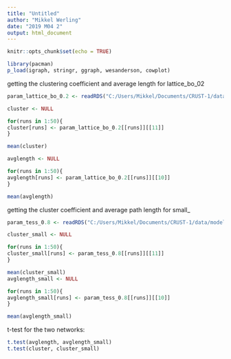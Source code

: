 ```yaml
---
title: "Untitled"
author: "Mikkel Werling"
date: "2019 M04 2"
output: html_document
---
```


```r
knitr::opts_chunk$set(echo = TRUE)

library(pacman)
p_load(igraph, stringr, ggraph, wesanderson, cowplot)
```

getting the clustering coefficient and average length for lattice_bo_02

```r


param_lattice_bo_0.2 <- readRDS("C:/Users/Mikkel/Documents/CRUST-1/data/model7Rds/lattice_bo_0.2_BIC_100_hard_100_parameters.rds")

cluster <- NULL

for(runs in 1:50){
cluster[runs] <- param_lattice_bo_0.2[[runs]][[11]]
}

mean(cluster)

avglength <- NULL

for(runs in 1:50){
avglength[runs] <- param_lattice_bo_0.2[[runs]][[10]]
}

mean(avglength)

```
getting the cluster coefficient and average path length for small_

```r

param_tess_0.8 <- readRDS("C:/Users/Mikkel/Documents/CRUST-1/data/model7Rds/small_tess_0.8_BIC_100_hard_100_parameters.rds")

cluster_small <- NULL

for(runs in 1:50){
cluster_small[runs] <- param_tess_0.8[[runs]][[11]]
}

mean(cluster_small)
avglength_small <- NULL

for(runs in 1:50){
avglength_small[runs] <- param_tess_0.8[[runs]][[10]]
}

mean(avglength_small)
```

t-test for the two networks:

```r

t.test(avglength, avglength_small)
t.test(cluster, cluster_small)

```
